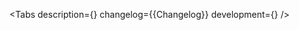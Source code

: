 

<Meta of={Stories} />

<ComponentHeader
    name='Indicator'
    children='Используется для визаулизации количества уведомлений, сообщений и т. д.'
/>

<Tabs
    description={<Description />}
    changelog={<Markdown>{Changelog}</Markdown>}
    development={<Development />}
/>
